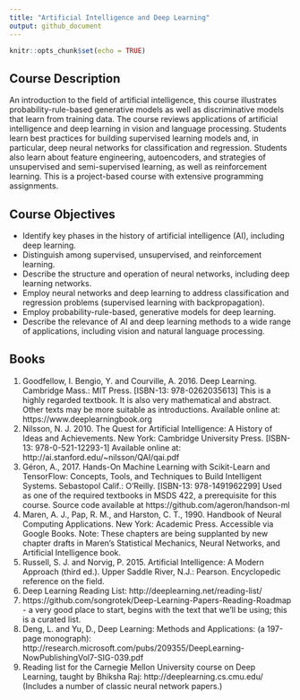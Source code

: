 ```yaml
---
title: "Artificial Intelligence and Deep Learning"
output: github_document
---
```


```r
knitr::opts_chunk$set(echo = TRUE)
```

## Course Description

An introduction to the field of artificial intelligence, this course illustrates probability-rule-based
generative models as well as discriminative models that learn from training data. 
The course reviews applications of artificial intelligence and deep learning in vision and language
processing. 
Students learn best practices for building supervised learning models and, in particular, deep neural networks for classification and regression. 
Students also learn about feature engineering, autoencoders, and strategies of unsupervised and semi-supervised
learning, as well as reinforcement learning. 
This is a project-based course with extensive programming assignments.  

## Course Objectives

* Identify key phases in the history of artificial intelligence (AI), including deep learning.  
* Distinguish among supervised, unsupervised, and reinforcement learning.  
* Describe the structure and operation of neural networks, including deep learning networks.  
* Employ neural networks and deep learning to address classification and regression problems (supervised learning with backpropagation).  
* Employ probability-rule-based, generative models for deep learning.  
* Describe the relevance of AI and deep learning methods to a wide range of applications, including vision and natural language processing.  

## Books

1. Goodfellow, I. Bengio, Y. and Courville, A. 2016. Deep Learning. Cambridge Mass.: MIT Press. [ISBN-13: 978-0262035613] This is a highly regarded textbook. It is also very mathematical and abstract. Other texts may be more suitable as introductions. Available online at: https://www.deeplearningbook.org  
2. Nilsson, N. J. 2010. The Quest for Artificial Intelligence: A History of Ideas and Achievements. New York: Cambridge University Press. [ISBN-13: 978-0-521-12293-1] Available online at: http://ai.stanford.edu/~nilsson/QAI/qai.pdf  
3. Géron, A., 2017. Hands-On Machine Learning with Scikit-Learn and TensorFlow: Concepts, Tools, and Techniques to Build Intelligent Systems. Sebastopol Calif.: O’Reilly. [ISBN-13: 978-1491962299] Used as one of the required textbooks in MSDS 422, a prerequisite for this course. Source code available at https://github.com/ageron/handson-ml  
4. Maren, A. J., Pap, R. M., and Harston, C. T., 1990. Handbook of Neural Computing Applications. New York: Academic Press. Accessible via Google Books. Note: These chapters are being supplanted by new chapter drafts in Maren’s Statistical Mechanics, Neural Networks, and Artificial Intelligence book.  
5. Russell, S. J. and Norvig, P. 2015. Artificial Intelligence: A Modern Approach (third ed.). Upper Saddle River, N.J.: Pearson. Encyclopedic reference on the field.  
6. Deep Learning Reading List: http://deeplearning.net/reading-list/  
7. https://github.com/songrotek/Deep-Learning-Papers-Reading-Roadmap - a very good place to start, begins with the text that we’ll be using; this is a curated list.  
8. Deng, L. and Yu, D., Deep Learning: Methods and Applications: (a 197-page monograph): http://research.microsoft.com/pubs/209355/DeepLearning-NowPublishingVol7-SIG-039.pdf  
9. Reading list for the Carnegie Mellon University course on Deep Learning, taught by Bhiksha Raj: http://deeplearning.cs.cmu.edu/ (Includes a number of classic neural network papers.)  

